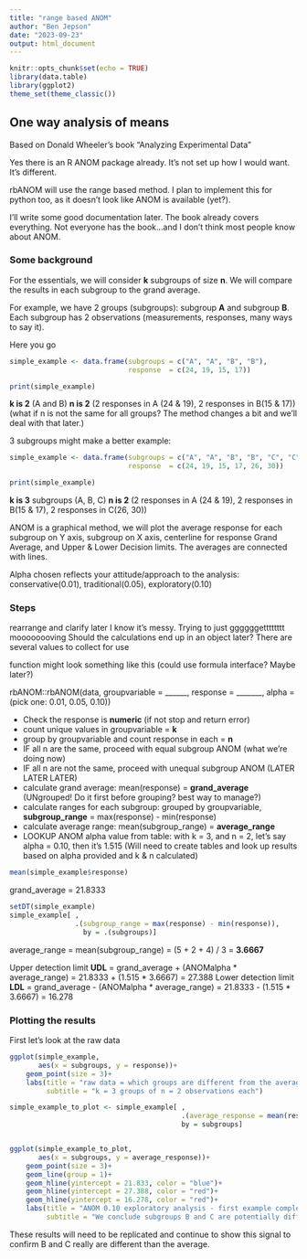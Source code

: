```yaml
---
title: "range based ANOM"
author: "Ben Jepson"
date: "2023-09-23"
output: html_document
---
```


```r
knitr::opts_chunk$set(echo = TRUE)
library(data.table)
library(ggplot2) 
theme_set(theme_classic())
```

## One way analysis of means

Based on Donald Wheeler's book "Analyzing Experimental Data"

Yes there is an R ANOM package already. It's not set up how I would want. It's different.

rbANOM will use the range based method. I plan to implement this for python too, as it doesn't look like ANOM is available (yet?).

I'll write some good documentation later. The book already covers everything.
Not everyone has the book...and I don't think most people know about ANOM.

### Some background
For the essentials, we will consider **k** subgroups of size **n**. 
We will compare the results in each subgroup to the grand average.


For example, we have 2 groups (subgroups): subgroup **A** and subgroup **B**.
Each subgroup has 2 observations (measurements, responses, many ways to say it).

Here you go

```r
simple_example <- data.frame(subgroups = c("A", "A", "B", "B"), 
                             response  = c(24, 19, 15, 17))

print(simple_example)
```

**k is 2** (A and B)
**n is 2** (2 responses in A (24 & 19), 2 responses in B(15 & 17))
(what if n is not the same for all groups? The method changes a bit and we'll deal with that later.)

3 subgroups might make a better example:
```r
simple_example <- data.frame(subgroups = c("A", "A", "B", "B", "C", "C"), 
                             response  = c(24, 19, 15, 17, 26, 30))

print(simple_example)
```

**k is 3** subgroups (A, B, C)
**n is 2** (2 responses in A (24 & 19), 2 responses in B(15 & 17), 2 responses in C(26, 30))

ANOM is a graphical method, we will plot the average response for each subgroup on Y axis, subgroup on X axis, centerline for response Grand Average, and Upper & Lower Decision limits. The averages are connected with lines.

Alpha chosen reflects your attitude/approach to the analysis: conservative(0.01), traditional(0.05), exploratory(0.10) 

### Steps
rearrange and clarify later
I know it's messy. Trying to just ggggggetttttttt moooooooving
Should the calculations end up in an object later? There are several values to collect for use

function might look something like this (could use formula interface? Maybe later?)

rbANOM::rbANOM(data, groupvariable = ______, response = _______, alpha = (pick one: 0.01, 0.05, 0.10))

  - Check the response is **numeric** (if not stop and return error)
  - count unique values in groupvariable = **k**
  - group by groupvariable and count response in each = **n**
  - IF all n are the same, proceed with equal subgroup ANOM (what we're doing now)
  - IF all n are not the same, proceed with unequal subgroup ANOM (LATER LATER LATER)
  - calculate grand average: mean(response) = **grand_average** (UNgrouped! Do it first before grouping? best way to manage?)
  - calculate ranges for each subgroup: grouped by groupvariable, **subgroup_range** = max(response) - min(response)
  - calculate average range: mean(subgroup_range) = **average_range**
  - LOOKUP ANOM alpha value from table: with k = 3, and n = 2, let's say alpha = 0.10, then it's 1.515
  (Will need to create tables and look up results based on alpha provided and k & n calculated)
  
```r
mean(simple_example$response)
```

grand_average = 21.8333

```r
setDT(simple_example)
simple_example[ , 
                .(subgroup_range = max(response) - min(response)),
                  by = .(subgroups)]
```

average_range = mean(subgroup_range) = (5 + 2 + 4) / 3 = **3.6667**
  
  Upper detection limit **UDL** = grand_average + (ANOMalpha * average_range) = 21.8333 + (1.515 * 3.6667) = 27.388
  Lower detection limit **LDL** = grand_average - (ANOMalpha * average_range) = 21.8333 - (1.515 * 3.6667) = 16.278
  
 
### Plotting the results

First let's look at the raw data

```r
ggplot(simple_example, 
       aes(x = subgroups, y = response))+
    geom_point(size = 3)+
    labs(title = "raw data = which groups are different from the average?", 
         subtitle = "k = 3 groups of n = 2 observations each")
```


 
```r
simple_example_to_plot <- simple_example[ , 
                                          .(average_response = mean(response)), 
                                          by = subgroups]


ggplot(simple_example_to_plot, 
       aes(x = subgroups, y = average_response))+
    geom_point(size = 3)+
    geom_line(group = 1)+
    geom_hline(yintercept = 21.833, color = "blue")+
    geom_hline(yintercept = 27.388, color = "red")+
    geom_hline(yintercept = 16.278, color = "red")+
    labs(title = "ANOM 0.10 exploratory analysis - first example complete!", 
         subtitle = "We conclude subgroups B and C are potentially different than the grand average")
```

These results will need to be replicated and continue to show this signal to confirm B and C really are different than the average.











